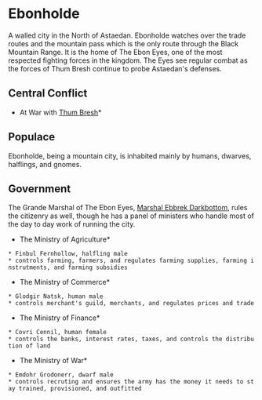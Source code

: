 = Ebonholde =
A walled city in the North of Astaedan.  Ebonholde watches over the trade routes and the mountain pass which is the only route through the Black Mountain Range.  It is the home of The Ebon Eyes, one of the most respected fighting forces in the kingdom.  The Eyes see regular combat as the forces of Thum Bresh continue to probe Astaedan's defenses.

== Central Conflict ==
*At War with [[Thum Bresh]]*

== Populace ==
Ebonholde, being a mountain city, is inhabited mainly by humans, dwarves, halflings, and gnomes.

== Government ==
The Grande Marshal of The Ebon Eyes, [[Marshal Ebbrek Darkbottom]], rules the citizenry as well, though he has a panel of ministers who handle most of the day to day work of running the city.  
*The Ministry of Agriculture*
 * Finbul Fernhollow, halfling male
 * controls farming, farmers, and regulates farming supplies, farming instrutments, and farming subsidies
*The Ministry of Commerce* 
 * Glodgir Natsk, human male
 * controls merchant's guild, merchants, and regulates prices and trade
*The Ministry of Finance*
 * Covri Cennil, human female
 * controls the banks, interest rates, taxes, and controls the distribution of land
*The Ministry of War*
 * Emdohr Grodonerr, dwarf male
 * controls recruting and ensures the army has the money it needs to stay trained, provisioned, and outfitted

